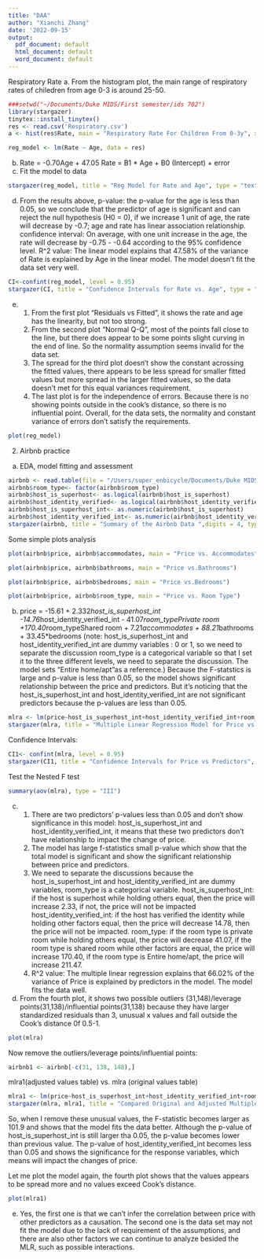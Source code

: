 ```yaml
---
title: "DAA"
author: "Xianchi Zhang"
date: '2022-09-15'
output:
  pdf_document: default
  html_document: default
  word_document: default
---
```

Respiratory Rate
a. From the histogram plot, the main range of respiratory rates of chiledren from age 0-3 is
around 25-50. 


```r
###setwd("~/Documents/Duke MIDS/First semester/ids 702")
library(stargazer)
tinytex::install_tinytex()
res <- read.csv('Respiratory.csv')
a <- hist(res$Rate, main = "Respiratory Rate For Children From 0-3y", xlab = "Rate")

```

```r
reg_model <- lm(Rate ~ Age, data = res)
```
b. Rate = -0.70Age + 47.05
Rate = B1 * Age + B0 (Intercept) + error
c. Fit the model to data
```r
stargazer(reg_model, title = "Reg Model for Rate and Age", type = "text")
```
d. From the results above, 
p-value: the p-value for the age is less than 0.05, so we conclude that the predictor of age is significant and can reject the null hypothesis (H0 = 0), if we increase 1 unit of age, the rate will decrease by -0.7; age and rate has linear association relationship. 
confidence interval: On average, with one unit increase in the age, the rate will decrease by -0.75 - -0.64 according to the 95% confidence level. 
R^2 value: The linear model explains that 47.58% of the variance of Rate is explained by Age in the linear model. The model doesn't fit the data set very well. 

```r
CI<-confint(reg_model, level = 0.95)
stargazer(CI, title = "Confidence Intervals for Rate vs. Age", type = "text")
```
e. 1. From the first plot "Residuals vs Fitted", it shows the rate and age has the linearity, but not too strong. 
   2. From the second plot "Normal Q-Q", most of the points fall close to the line, but there does appear to be some points slight curving in the end of line. So the normality assumption seems invalid for the data set.  
   3. The spread for the third plot doesn't show the constant acrossing the fitted values, there appears to be less spread for smaller fitted values but more spread in the larger fitted values, so the data doesn't met for this equal variances requirement. 
   4. The last plot is for the independence of errors. Because there is no showing points outside in the cook's distance, so there is no influential point. 
Overall, for the data sets, the normality and constant variance of errors don't satisfy the requirements. 



```r
plot(reg_model)
```


2. Airbnb practice
a. EDA, model fitting and assessment


```r
airbnb <- read.table(file = "/Users/super_enbicycle/Documents/Duke MIDS/First semester/ids 702/Listings_QueenAnne.txt", header = TRUE)
airbnb$room_type<- factor(airbnb$room_type)
airbnb$host_is_superhost<- as.logical(airbnb$host_is_superhost)
airbnb$host_identity_verified<- as.logical(airbnb$host_identity_verified)
airbnb$host_is_superhost_int<- as.numeric(airbnb$host_is_superhost)
airbnb$host_identity_verified_int<- as.numeric(airbnb$host_identity_verified)
stargazer(airbnb, title = "Summary of the Airbnb Data ",digits = 4, type = "text")

```



Some simple plots analysis


```r
plot(airbnb$price, airbnb$accommodates, main = "Price vs. Accommodates" )
```


```r
plot(airbnb$price, airbnb$bathrooms, main = "Price vs.Bathrooms")
```
```r
plot(airbnb$price, airbnb$bedrooms, main = "Price vs.Bedrooms")
```
```r
plot(airbnb$price, airbnb$room_type, main = "Price vs. Room Type")
```


b. price = -15.61 + 2.332*host_is_superhost_int -14.76*host_identity_verified_int - 41.07*room_typePrivate room +170.40*room_typeShared room + 7.21*accommodates  + 88.21*bathrooms + 33.45*bedrooms
(note: host_is_superhost_int and host_identity_verified_int are dummy variables : 0 or 1, so we need to separate the discussion
room_type is a categorical variable so that I set it to the three different levels, we need to separate the discussion. The model sets "Entire home/apt"as a reference.)
Because the F-statstics is large and p-value is less than 0.05, so the model shows significant relationship between the price and predictors. But it's noticing that the host_is_superhost_int and host_identity_verified_int are not significant predictors because the p-values are less than 0.05. 

```r
mlra <- lm(price~host_is_superhost_int+host_identity_verified_int+room_type+accommodates+bathrooms+bedrooms, data = airbnb)
stargazer(mlra, title = "Multiple Linear Regression Model for Price vs Predictors", type = "text")
```

Confidence Intervals: 
```r
CI1<- confint(mlra, level = 0.95)
stargazer(CI1, title = "Confidence Intervals for Price vs Predictors", type = "text")
```

Test the Nested F test
```r
summary(aov(mlra), type = "III")
```

c. 1. There are two predictors' p-values less than 0.05 and don't show significance in this model: host_is_superhost_int and host_identity_verified_int, it means that these two predictors don't have relationship to impact the change of price. 
   2. The model has large f-statistics small p-value which show that the total model is significant and show the significant relationship between price and predictors. 
   3. We need to separate the discussions because the host_is_superhost_int and host_identity_verified_int are dummy variables, room_type is a categorical variable. 
host_is_superhost_int: if the host is superhost while holding others equal, then the price will increase 2.33, if not, the price will not be impacted
host_identity_verified_int: if the host has verified the identity while holding other factors equal, then the price will decrease 14.78, then the price will not be impacted. 
room_type: if the room type is private room while holding others equal, the price will decrease 41.07, if the room type is shared room while other factors are equal, the price will increase 170.40, if the room type is Entire home/apt, the price will increase 211.47. 
   4. R^2 value: The multiple linear regression explains that 66.02% of the variance of Price is explained by predictors in the model. The model fits the data well. 




d. From the fourth plot, it shows two possible outliers (31,148)/leverage points(31,138)/influential points(31,138) because they have larger standardized residuals than 3, unusual x values and fall outside the Cook's distance 0f 0.5-1. 

```r
plot(mlra)
```

Now remove the outliers/leverage points/influential points:

```r
airbnb1 <- airbnb[-c(31, 138, 148),]

```
mlra1(adjusted values table) vs. mlra (original values table)
```r
mlra1 <- lm(price~host_is_superhost_int+host_identity_verified_int+room_type+accommodates+bathrooms+bedrooms, data = airbnb1)
stargazer(mlra, mlra1, title = "Compared Original and Adjusted Multiple Linear Regression Model", type = "text")
```

So, when I remove these unusual values, the F-statistic becomes larger as 101.9 and shows that the model fits the data better. Although the p-value of host_is_superhost_int is still larger tha 0.05, the p-value becomes lower than previous value. The p-value of host_identity_verified_int becomes less than 0.05 and shows the significance for the response variables, which means will impact the changes of price. 

Let me plot the model again, the fourth plot shows that the values appears to be spread more and no values exceed Cook's distance. 

```r
plot(mlra1)
```



e. Yes, the first one is that we can't infer the correlation between price with other predictors as a causation. 
The second one is the data set may not fit the model due to the lack of requirement of the assumptions, and there are also other factors we can continue to analyze besided the MLR, such as possible interactions. 





```r
```





